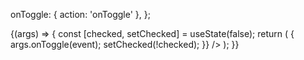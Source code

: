
<Meta title="Components/RadioButtonWithLabel" />

  onToggle: { action: 'onToggle' },
};

<Canvas>
  <Story
    name="Default"
    args={{
      id: '123',
      name: 'my-checkbox',
      checked: false,
      disabled: false,
      label: 'Click me',
    }}
    argTypes={commonArgTypes}
  >
    {(args) => {
      const [checked, setChecked] = useState(false);
      return (
        <RadioButtonWithLabel
          {...args}
          checked={checked}
          onToggle={(event) => {
            args.onToggle(event);
            setChecked(!checked);
          }}
        />
      );
    }}
  </Story>
</Canvas>

<ArgsTable story="Default" />
